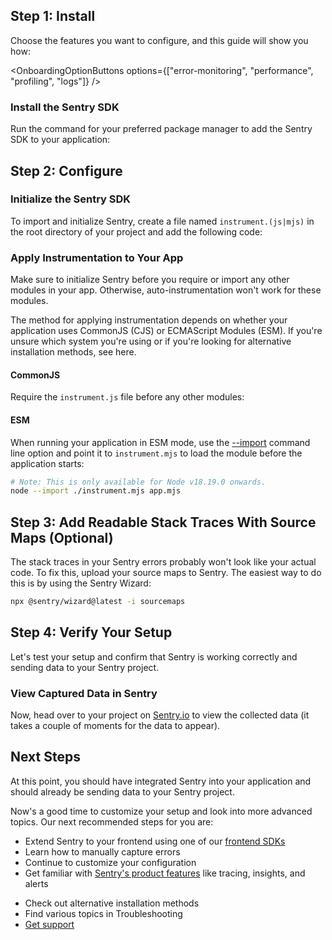 <PlatformContent includePath="getting-started-prerequisites" />

## Step 1: Install

Choose the features you want to configure, and this guide will show you how:

<OnboardingOptionButtons
  options={["error-monitoring", "performance", "profiling", "logs"]}
/>

<PlatformContent includePath="getting-started-features-expandable" />

### Install the Sentry SDK

Run the command for your preferred package manager to add the Sentry SDK to your application:

<PlatformContent includePath="getting-started-install" />

## Step 2: Configure

### Initialize the Sentry SDK

To import and initialize Sentry, create a file named `instrument.(js|mjs)` in the root directory of your project and add the following code:

<PlatformContent includePath="getting-started-config" />

### Apply Instrumentation to Your App

Make sure to initialize Sentry before you require or import any other modules in your app. Otherwise, auto-instrumentation won't work for these modules.

<Alert level="info" title="Which module system are you using?">

The method for applying instrumentation depends on whether your application uses CommonJS (CJS) or ECMAScript Modules (ESM). If you're unsure which system you're using or if you're looking for alternative installation methods, see <PlatformLink to="/install">here</PlatformLink>.

</Alert>

#### CommonJS

Require the `instrument.js` file before any other modules:

<PlatformContent includePath="getting-started-use" />

#### ESM

When running your application in ESM mode, use the [--import](https://nodejs.org/api/cli.html#--importmodule) command line option and point it to `instrument.mjs` to load the module before the application starts:

```bash
# Note: This is only available for Node v18.19.0 onwards.
node --import ./instrument.mjs app.mjs
```

## Step 3: Add Readable Stack Traces With Source Maps (Optional)

The stack traces in your Sentry errors probably won't look like your actual code. To fix this, upload your source maps to Sentry.
The easiest way to do this is by using the Sentry Wizard:

```bash
npx @sentry/wizard@latest -i sourcemaps
```

## Step 4: Verify Your Setup

Let's test your setup and confirm that Sentry is working correctly and sending data to your Sentry project.

<PlatformContent includePath="getting-started-verify" />

### View Captured Data in Sentry

Now, head over to your project on [Sentry.io](https://sentry.io/) to view the collected data (it takes a couple of moments for the data to appear).

<PlatformContent includePath="getting-started-verify-locate-data" />

## Next Steps

At this point, you should have integrated Sentry into your application and should already be sending data to your Sentry project.

Now's a good time to customize your setup and look into more advanced topics.
Our next recommended steps for you are:

- Extend Sentry to your frontend using one of our [frontend SDKs](/)
- Learn how to <PlatformLink to="/usage">manually capture errors</PlatformLink>
- Continue to <PlatformLink to="/configuration">customize your configuration</PlatformLink>
- Get familiar with [Sentry's product features](/product) like tracing, insights, and alerts

<Expandable permalink={false} title="Are you having problems setting up the SDK?">

- Check out alternative <PlatformLink to="/install">installation methods</PlatformLink>
- Find various topics in <PlatformLink to="/troubleshooting">Troubleshooting</PlatformLink>
- [Get support](https://sentry.zendesk.com/hc/en-us/)

</Expandable>
